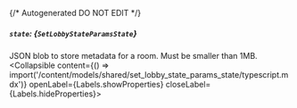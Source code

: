 {/* Autogenerated DO NOT EDIT  */}

##### `state`: *{`SetLobbyStateParamsState`}*
JSON blob to store metadata for a room. Must be smaller than 1MB.
<Collapsible content={() => import('/content/models/shared/set_lobby_state_params_state/typescript.mdx')} openLabel={Labels.showProperties} closeLabel={Labels.hideProperties}>
</Collapsible>


